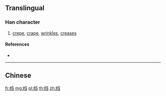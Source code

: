 {{character info/new}}
{{also|縐}}
==Translingual==

===Han character===
{{Han char|rn=120|rad=纟|as=05|sn=8|four=|canj=VMNSM}}

# [[crepe]], [[crape]], [[wrinkles]], [[creases]]

====References====
* {{Han ref|kx=0944.251|hdz=53385.040|uh=7EC9|ud=32457}}

----

==Chinese==
{{zh-see|縐}}

[[fr:绉]]
[[mg:绉]]
[[pl:绉]]
[[th:绉]]
[[zh:绉]]